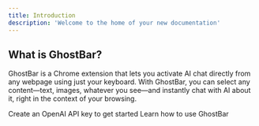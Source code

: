 ```yaml
---
title: Introduction
description: 'Welcome to the home of your new documentation'
---
```


## What is GhostBar?

GhostBar is a Chrome extension that lets you activate AI chat directly from any webpage using just your keyboard. With GhostBar, you can select any content—text, images, whatever you see—and instantly chat with AI about it, right in the context of your browsing.

<CardGroup cols={2}>
  <Card
    title="Set up your API Key"
    icon="pen-to-square"
    iconType="duotone"
    href="https://mintlify.com/docs/quickstart"
  >
    Create an OpenAI API key to get started
  </Card>
  <Card title="Usage" icon="lightbulb" href="https://mintlify.com/docs/quickstart">
    Learn how to use GhostBar
  </Card>
</CardGroup>
